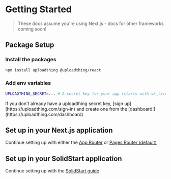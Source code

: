 
# Getting Started

> These docs assume you're using Next.js - docs for other frameworks coming
> soon!

## Package Setup

<Steps>

### Install the packages


```bash copy npm2yarn
npm install uploadthing @uploadthing/react
```

### Add env variables

```bash
UPLOADTHING_SECRET=... # A secret key for your app (starts with sk_live_)
```

<Callout type="warning">
  If you don't already have a uploadthing secret key, [sign up](https://uploadthing.com/sign-in) and create one from
  the [dashboard!](https://uploadthing.com/dashboard)
</Callout>
</Steps>

## Set up in your Next.js application

Continue setting up with either the [App Router](/nextjs/appdir) or
[Pages Router (default)](/nextjs/pagedir)

## Set up in your SolidStart application

Continue setting up with the [SolidStart guide](/solid)
